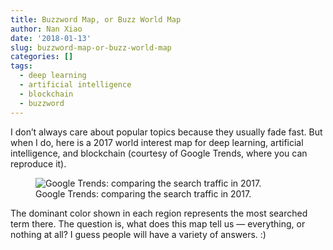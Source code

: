 ```yaml
---
title: Buzzword Map, or Buzz World Map
author: Nan Xiao
date: '2018-01-13'
slug: buzzword-map-or-buzz-world-map
categories: []
tags:
  - deep learning
  - artificial intelligence
  - blockchain
  - buzzword
---
```


I don't always care about popular topics because they usually fade fast.
But when I do, here is a 2017 world interest map for deep learning,
artificial intelligence, and blockchain (courtesy of Google Trends,
where you can reproduce it).

![Google Trends: comparing the search traffic in 2017.](/image/buzzword-map-google-trends-2017.png)

The dominant color shown in each region represents the most searched term there.
The question is, what does this map tell us --- everything, or nothing at all?
I guess people will have a variety of answers. :)

